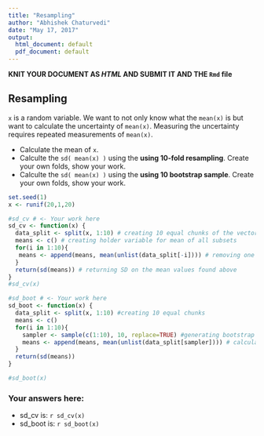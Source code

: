 ```yaml
---
title: "Resampling"
author: "Abhishek Chaturvedi"
date: "May 17, 2017"
output:
  html_document: default
  pdf_document: default
---
```


**KNIT YOUR DOCUMENT AS *HTML* AND SUBMIT IT AND THE `Rmd` file**

## Resampling

`x` is a random variable. We want to not only know what the `mean(x)` is but want to calculate the uncertainty of `mean(x)`.  Measuring the uncertainty requires repeated measurements of `mean(x)`.

- Calculate the mean of `x`.
- Calculte the `sd( mean(x) )` using the **using 10-fold resampling**.  Create your own folds, show your work.
- Calculte the `sd( mean(x) )` using the **using 10 bootstrap sample**.  Create your own folds, show your work. 

```r
set.seed(1) 
x <- runif(20,1,20)

#sd_cv # <- Your work here 
sd_cv <- function(x) {
  data_split <- split(x, 1:10) # creating 10 equal chunks of the vector
  means <- c() # creating holder variable for mean of all subsets
  for(i in 1:10){
   means <- append(means, mean(unlist(data_split[-i]))) # removing one chunk and converting list back to a vector to calculate mean
  }
  return(sd(means)) # returning SD on the mean values found above
}
#sd_cv(x)

#sd_boot # <- Your work here
sd_boot <- function(x) {
  data_split <- split(x, 1:10) #creating 10 equal chunks
  means <- c()
  for(i in 1:10){
    sampler <- sample(c(1:10), 10, replace=TRUE) #generating bootstrap chunks out of 10 chunks
    means <- append(means, mean(unlist(data_split[sampler]))) # calculating mean of all the generated bootstraped chunks
  }
  return(sd(means))
}

#sd_boot(x)

```


### Your answers here: 

- sd_cv   is: `r sd_cv(x)`
- sd_boot is: `r sd_boot(x)`
